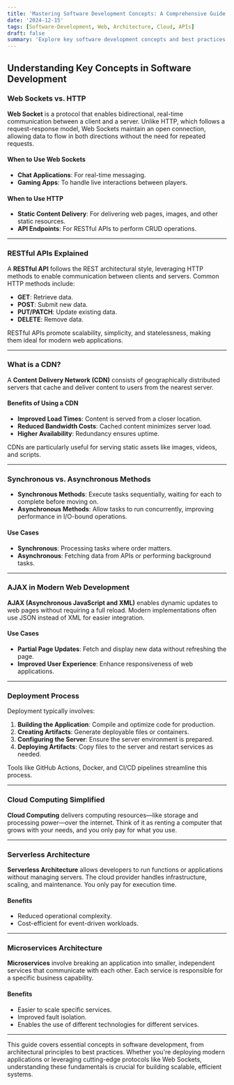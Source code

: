 ```yaml
---
title: 'Mastering Software Development Concepts: A Comprehensive Guide'
date: '2024-12-15'
tags: [Software-Development, Web, Architecture, Cloud, APIs]
draft: false
summary: 'Explore key software development concepts and best practices, explained in depth with practical use cases.'
---
```


## Understanding Key Concepts in Software Development

### Web Sockets vs. HTTP

**Web Socket** is a protocol that enables bidirectional, real-time communication between a client and a server. Unlike HTTP, which follows a request-response model, Web Sockets maintain an open connection, allowing data to flow in both directions without the need for repeated requests.

#### When to Use Web Sockets

- **Chat Applications**: For real-time messaging.
- **Gaming Apps**: To handle live interactions between players.

#### When to Use HTTP

- **Static Content Delivery**: For delivering web pages, images, and other static resources.
- **API Endpoints**: For RESTful APIs to perform CRUD operations.

---

### RESTful APIs Explained

A **RESTful API** follows the REST architectural style, leveraging HTTP methods to enable communication between clients and servers. Common HTTP methods include:

- **GET**: Retrieve data.
- **POST**: Submit new data.
- **PUT/PATCH**: Update existing data.
- **DELETE**: Remove data.

RESTful APIs promote scalability, simplicity, and statelessness, making them ideal for modern web applications.

---

### What is a CDN?

A **Content Delivery Network (CDN)** consists of geographically distributed servers that cache and deliver content to users from the nearest server.

#### Benefits of Using a CDN

- **Improved Load Times**: Content is served from a closer location.
- **Reduced Bandwidth Costs**: Cached content minimizes server load.
- **Higher Availability**: Redundancy ensures uptime.

CDNs are particularly useful for serving static assets like images, videos, and scripts.

---

### Synchronous vs. Asynchronous Methods

- **Synchronous Methods**: Execute tasks sequentially, waiting for each to complete before moving on.
- **Asynchronous Methods**: Allow tasks to run concurrently, improving performance in I/O-bound operations.

#### Use Cases

- **Synchronous**: Processing tasks where order matters.
- **Asynchronous**: Fetching data from APIs or performing background tasks.

---

### AJAX in Modern Web Development

**AJAX (Asynchronous JavaScript and XML)** enables dynamic updates to web pages without requiring a full reload. Modern implementations often use JSON instead of XML for easier integration.

#### Use Cases

- **Partial Page Updates**: Fetch and display new data without refreshing the page.
- **Improved User Experience**: Enhance responsiveness of web applications.

---

### Deployment Process

Deployment typically involves:

1. **Building the Application**: Compile and optimize code for production.
2. **Creating Artifacts**: Generate deployable files or containers.
3. **Configuring the Server**: Ensure the server environment is prepared.
4. **Deploying Artifacts**: Copy files to the server and restart services as needed.

Tools like GitHub Actions, Docker, and CI/CD pipelines streamline this process.

---

### Cloud Computing Simplified

**Cloud Computing** delivers computing resources—like storage and processing power—over the internet. Think of it as renting a computer that grows with your needs, and you only pay for what you use.

---

### Serverless Architecture

**Serverless Architecture** allows developers to run functions or applications without managing servers. The cloud provider handles infrastructure, scaling, and maintenance. You only pay for execution time.

#### Benefits

- Reduced operational complexity.
- Cost-efficient for event-driven workloads.

---

### Microservices Architecture

**Microservices** involve breaking an application into smaller, independent services that communicate with each other. Each service is responsible for a specific business capability.

#### Benefits

- Easier to scale specific services.
- Improved fault isolation.
- Enables the use of different technologies for different services.

---

This guide covers essential concepts in software development, from architectural principles to best practices. Whether you're deploying modern applications or leveraging cutting-edge protocols like Web Sockets, understanding these fundamentals is crucial for building scalable, efficient systems.
